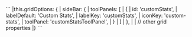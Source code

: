 <framework-specific-section frameworks="vue">
```
|this.gridOptions: {
|    sideBar: {
|        toolPanels: [
|            {
|                id: 'customStats',
|                labelDefault: 'Custom Stats',
|                labelKey: 'customStats',
|                iconKey: 'custom-stats',
|                toolPanel: 'customStatsToolPanel',
|            }
|        ]
|    },
|
|    // other grid properties
|}
```
</framework-specific-section>